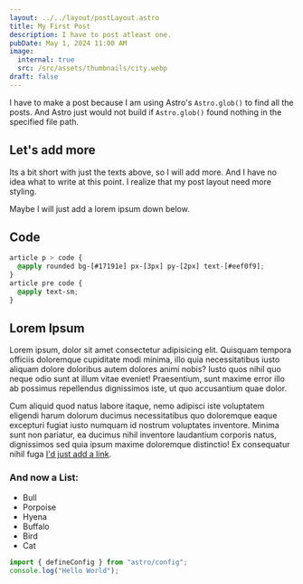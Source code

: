 ```yaml
---
layout: ../../layout/postLayout.astro
title: My First Post
description: I have to post atleast one.
pubDate: May 1, 2024 11:00 AM
image:
  internal: true
  src: /src/assets/thumbnails/city.webp
draft: false
---
```


I have to make a post because I am using Astro's `Astro.glob()` to find all the posts. And Astro just would not build if `Astro.glob()` found nothing in the specified file path.

## Let's add more

Its a bit short with just the texts above, so I will add more. And I have no idea what to write at this point.
I realize that my post layout need more styling.

Maybe I will just add a lorem ipsum down below.

## Code

```css
article p > code {
  @apply rounded bg-[#17191e] px-[3px] py-[2px] text-[#eef0f9];
}
article pre code {
  @apply text-sm;
}
```

## Lorem Ipsum

Lorem ipsum, dolor sit amet consectetur adipisicing elit. Quisquam tempora officiis doloremque cupiditate modi minima, illo quia necessitatibus iusto aliquam dolore doloribus autem dolores animi nobis? Iusto quos nihil quo neque odio sunt at illum vitae eveniet! Praesentium, sunt maxime error illo ab possimus repellendus dignissimos iste, ut quo accusantium quae dolor.

Cum aliquid quod natus labore itaque, nemo adipisci iste voluptatem eligendi harum dolorum ducimus necessitatibus quo doloremque eaque excepturi fugiat iusto numquam id nostrum voluptates inventore. Minima sunt non pariatur, ea ducimus nihil inventore laudantium corporis natus, dignissimos sed quia ipsum maxime doloremque distinctio! Ex consequatur nihil fuga [I'd just add a link](#).

### And now a List:

- Bull
- Porpoise
- Hyena
- Buffalo
- Bird
- Cat

```js
import { defineConfig } from "astro/config";
console.log("Hello World");
```
